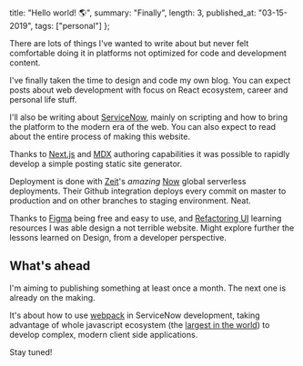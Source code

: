 
  title: "Hello world! 🌎",
  summary: "Finally",
  length: 3,
  published_at: "03-15-2019",
  tags: ["personal"]
};


There are lots of things I've wanted to write about but never felt comfortable doing
it in platforms not optimized for code and development content.

I've finally taken the time to design and code my own blog. You can expect posts
about web development with focus on React ecosystem, career and personal
life stuff.

I'll also be writing about [ServiceNow](https://servicenow.com), mainly on scripting
and how to bring the platform to the modern era of the web. You can also expect to read
about the entire process of making this website.

Thanks to [Next.js](https://nextjs.org/) and [MDX](https://mdxjs.com/) authoring
capabilities it was possible to rapidly develop a simple posting static site generator.

Deployment is done with [Zeit](https://zeit.co)'s _amazing_ [Now](https://zeit.co/now)
global serverless deployments. Their Github integration deploys every commit on master
to production and on other branches to staging environment. Neat.

Thanks to [Figma](https://figma.com) being free and easy to use, and [Refactoring UI](https://refactoringui.com/)
learning resources I was able design a not terrible website. Might explore further the lessons
learned on Design, from a developer perspective.

## What's ahead

I'm aiming to publishing something at least once a month. The next one is already on the making.

It's about how to use [webpack](https://webpack.js.org/) in ServiceNow development, taking advantage
of whole javascript ecosystem (the [largest in the world](https://docs.npmjs.com/about-npm/))
to develop complex, modern client side applications.

Stay tuned!
